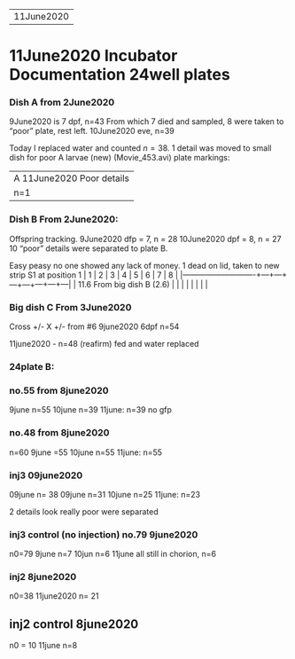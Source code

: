 -----
11June2020
-----


# 11June2020 Incubator Documentation 24well plates


### Dish A from 2June2020


9June2020 is 7 dpf, n=43
From which 7 died and sampled, 8 were taken to "poor" plate, rest left. 
10June2020 eve, n=39


Today I replaced water and counted $n=38$.
1 detail was moved to small dish for poor A larvae (new) (Movie_453.avi) plate markings: 


-----
A 11June2020 Poor details
n=1
-----




### Dish B From 2June2020:


Offspring tracking.
9June2020 dfp = 7, n = 28
10June2020 dpf = 8, n = 27
10 "poor" details were separated to plate B.








Easy peasy no one showed any lack of money.
1 dead on lid, taken to new strip S1 at position 1
| 1                          | 2 | 3 | 4 | 5 | 6 | 7 | 8 |
|----------------------------+---+---+---+---+---+---+---|
| 11.6 From big dish B (2.6) |   |   |   |   |   |   |   |


### Big dish C From 3June2020


Cross +/- X +/- from #6
9june2020 6dpf n=54




11june2020 - n=48 (reafirm)
fed and water replaced




### 24plate B:


### no.55 from 8june2020
9june n=55
10june n=39
11june:
n=39
no gfp


### no.48 from 8june2020
n=60
9june =55
10june n=55
11june:
n=55


### inj3 09june2020


09june n= 38
09june n=31
10june n=25
11june:
n=23


2 details look really poor were separated


### inj3 control (no injection) no.79 9june2020
n0=79
9june n=7
10jun n=6
11june all still in chorion, n=6


### inj2 8june2020
n0=38
11june2020 n=
21


## inj2 control 8june2020
n0 = 10
11june n=8

\pagebreak{}{}

